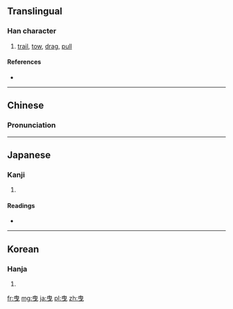 {{also|曵}}
==Translingual==

===Han character===
{{Han char|rn=73|rad=曰|as=02|sn=6|four=5000<sub>6</sub>|canj=中田心 (LWP)}}

# [[trail]], [[tow]], [[drag]], [[pull]]

====References====
* {{Han ref|kx=0502.040|dkj=14282|dj=0874.010|hdz=21486.050|uh=66F3|ud=26355|bh=A6B2|bd=42674}}

----

==Chinese==
{{zh-forms}}

===Pronunciation===
{{zh-pron
|m=yè,yì
|c=jai5,jai6
|mc=
|oc=y
|ma=
|cat=v
}}

----

==Japanese==

===Kanji===
{{ja-kanji|grade=|rs=曰02}}

# {{defn|lang=ja|sort=曰02}}

====Readings====
* {{ja-readings|on=[[えい]] (ei)|kun=[[ひく]] (hiku)}}

----

==Korean==

===Hanja===
{{ko-hanja|hangeul=예|eumhun=|rv=ye|mr=ye|y=yey}}

# {{defn|lang=ko|sort=曰02}}

[[fr:曳]]
[[mg:曳]]
[[ja:曳]]
[[pl:曳]]
[[zh:曳]]